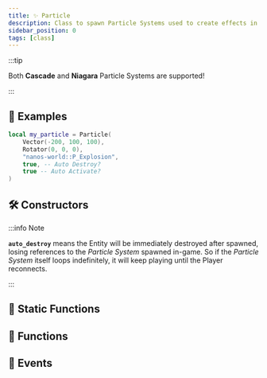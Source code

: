 ```yaml
---
title: ✨ Particle
description: Class to spawn Particle Systems used to create effects in the world.
sidebar_position: 0
tags: [class]
---
```


<HeaderDeclaration type="Class" name="Particle" image="/img/docs/particle.webp" />

:::tip

Both **Cascade** and **Niagara** Particle Systems are supported!

:::


## 🎒 Examples

```lua showLineNumbers
local my_particle = Particle(
    Vector(-200, 100, 100),
    Rotator(0, 0, 0),
    "nanos-world::P_Explosion",
    true, -- Auto Destroy?
    true -- Auto Activate?
)
```


## 🛠 Constructors

<ConstructorDeclaration type="Class" name="Particle" />

:::info Note

**`auto_destroy`** means the Entity will be immediately destroyed after spawned, losing references to the _Particle System_ spawned in-game. So if the _Particle System_ itself loops indefinitely, it will keep playing until the Player reconnects.

:::


## 🗿 Static Functions

<StaticFunctionsDeclaration type="Class" name="Particle" />


## 🦠 Functions

<FunctionsDeclaration type="Class" name="Particle" />


## 🚀 Events

<EventsDeclaration type="Class" name="Particle" />
